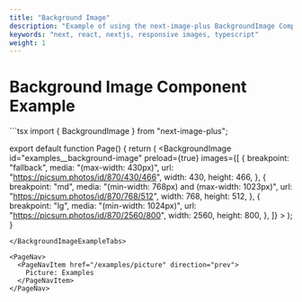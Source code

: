 ```yaml
---
title: "Background Image"
description: "Example of using the next-image-plus BackgroundImage Component with the App router."
keywords: "next, react, nextjs, responsive images, typescript"
weight: 1
---
```


# Background Image Component Example

<BackgroundImageExampleTabs>
```tsx
import { BackgroundImage } from "next-image-plus";

export default function Page() {
  return (
    <BackgroundImage
      id="examples__background-image"
      preload={true}
      images={[
        {
          breakpoint: "fallback",
          media: "(max-width: 430px)",
          url: "https://picsum.photos/id/870/430/466",
          width: 430,
          height: 466,
        },
        {
          breakpoint: "md",
          media: "(min-width: 768px) and (max-width: 1023px)",
          url: "https://picsum.photos/id/870/768/512",
          width: 768,
          height: 512,
        },
        {
          breakpoint: "lg",
          media: "(min-width: 1024px)",
          url: "https://picsum.photos/id/870/2560/800",
          width: 2560,
          height: 800,
        },
      ]}
    >
  );
}
```
</BackgroundImageExampleTabs>

<PageNav>
  <PageNavItem href="/examples/picture" direction="prev">
    Picture: Examples
  </PageNavItem>
</PageNav>
